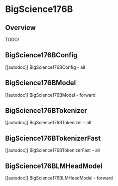 <!--Copyright 2020 The HuggingFace Team. All rights reserved.

Licensed under the Apache License, Version 2.0 (the "License"); you may not use this file except in compliance with
the License. You may obtain a copy of the License at

http://www.apache.org/licenses/LICENSE-2.0

Unless required by applicable law or agreed to in writing, software distributed under the License is distributed on
an "AS IS" BASIS, WITHOUT WARRANTIES OR CONDITIONS OF ANY KIND, either express or implied. See the License for the
specific language governing permissions and limitations under the License.
-->

# BigScience176B

## Overview

TODO!

## BigScience176BConfig

[[autodoc]] BigScience176BConfig
    - all

## BigScience176BModel

[[autodoc]] BigScience176BModel
    - forward

## BigScience176BTokenizer

[[autodoc]] BigScience176BTokenizer
    - all

## BigScience176BTokenizerFast

[[autodoc]] BigScience176BTokenizerFast
    - all

## BigScience176BLMHeadModel

[[autodoc]] BigScience176BLMHeadModel
    - forward